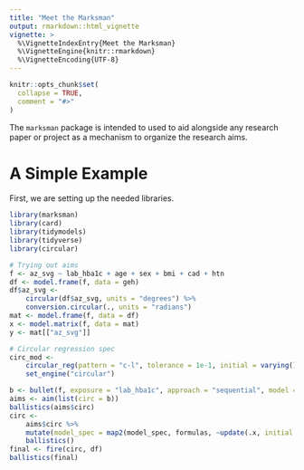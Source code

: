 ```yaml
---
title: "Meet the Marksman"
output: rmarkdown::html_vignette
vignette: >
  %\VignetteIndexEntry{Meet the Marksman}
  %\VignetteEngine{knitr::rmarkdown}
  %\VignetteEncoding{UTF-8}
---
```


```r
knitr::opts_chunk$set(
  collapse = TRUE,
  comment = "#>"
)
```

The `marksman` package is intended to used to aid alongside any research paper or project as a mechanism to organize the research aims.

# A Simple Example

First, we are setting up the needed libraries.

```r
library(marksman)
library(card)
library(tidymodels)
library(tidyverse)
library(circular)
```

```r
# Trying out aims
f <- az_svg ~ lab_hba1c + age + sex + bmi + cad + htn
df <- model.frame(f, data = geh)
df$az_svg <-
	circular(df$az_svg, units = "degrees") %>%
	conversion.circular(., units = "radians")
mat <- model.frame(f, data = df)
x <- model.matrix(f, data = mat)
y <- mat[["az_svg"]]

# Circular regression spec
circ_mod <-
	circular_reg(pattern = "c-l", tolerance = 1e-1, initial = varying()) %>%
	set_engine("circular")

b <- bullet(f, exposure = "lab_hba1c", approach = "sequential", model = circ_mod)
aims <- aim(list(circ = b))
ballistics(aims$circ)
circ <-
	aims$circ %>%
	mutate(model_spec = map2(model_spec, formulas, ~update(.x, initial = rep(0, length(all.vars(.y)))))) %>%
	ballistics()
final <- fire(circ, df)
ballistics(final)
```

